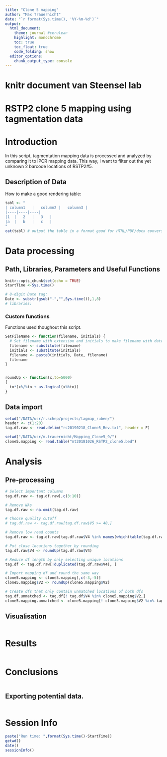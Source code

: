 ```yaml
---
title: "Clone 5 mapping"
author: "Max Trauernicht"
date: "`r format(Sys.time(), '%Y-%m-%d')`"
output: 
  html_document:
    theme: journal #cerulean
    highlight: monochrome
    toc: true
    toc_float: true
    code_folding: show
  editor_options:
    chunk_output_type: console
---
```


# knitr document van Steensel lab

# RSTP2 clone 5 mapping using tagmentation data

# Introduction
In this script, tagmentation mapping data is processed and analyzed by comparing it to iPCR mapping data. This way, I want to filter out the yet unknown 2 barcode locations of RSTP2#5.


## Description of Data
How to make a good rendering table: 
```r
tabl <- "
| column1	|	column2	|	column3	|	
|----|----|----|
|1	|	2	|	3	|	
|a	|	b	|	c	|	
"
cat(tabl) # output the table in a format good for HTML/PDF/docx conversion
```

# Data processing
## Path, Libraries, Parameters and Useful Functions
```r
knitr::opts_chunk$set(echo = TRUE)
StartTime <-Sys.time()

# 8-digit Date tag:
Date <- substr(gsub("-","",Sys.time()),1,8) 
# libraries:
```

### Custom functions
Functions used thoughout this script.
```r
SetFileName <- function(filename, initials) {
  # Set filename with extension and initials to make filename with date integrated.
  filename <- substitute(filename)
  initials <- substitute(initials)
  filename <- paste0(initials, Date, filename)
  filename
}


roundUp <- function(x,to=5000)
{
  to*(x%/%to + as.logical(x%%to))
}

```


## Data import
```r
setwd("/DATA/usr/r.schep/projects/tagmap_ruben/")
header <- c(1:20)
tag.df.raw <- read.delim("rs20190218_Clone5_Rev.txt", header = F)

setwd("/DATA/usr/m.trauernicht/Mapping_Clone5_9/")
clone5.mapping <- read.table("mt20181026_RSTP2_clone5.bed")


```

# Analysis
## Pre-processing
```r
# Select important columns
tag.df.raw <- tag.df.raw[,c(3:10)]

# Remove NAs
tag.df.raw <- na.omit(tag.df.raw)

# Choose quality cutoff
# tag.df.raw <- tag.df.raw[tag.df.raw$V5 >= 40,]

# Remove low read counts
tag.df.raw <- tag.df.raw[tag.df.raw$V4 %in% names(which(table(tag.df.raw$V4) > 30)), ]

# Put close locations together by rounding
tag.df.raw$V4 <- roundUp(tag.df.raw$V4)

# Reduce df length by only selecting unique locations
tag.df <- tag.df.raw[!duplicated(tag.df.raw$V4), ]

# Import mapping df and round the same way
clone5.mapping <- clone5.mapping[,c(-3,-5)]
clone5.mapping$V2 <- roundUp(clone5.mapping$V2)

# Create dfs that only contain unmatched locations of both dfs
tag.df.unmatched <- tag.df[! tag.df$V4 %in% clone5.mapping$V2,]
clone5.mapping.unmatched <- clone5.mapping[! clone5.mapping$V2 %in% tag.df$V4,]
```



## Visualisation
```r
```

# Results
```r
```

# Conclusions
```r
```

## Exporting potential data. 
```r
```

# Session Info
```r
paste("Run time: ",format(Sys.time()-StartTime))
getwd()
date()
sessionInfo()
```

